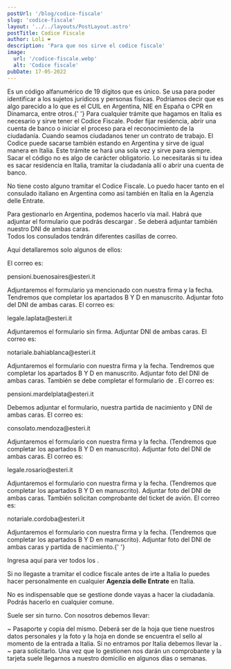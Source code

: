 ```yaml
---
postUrl: '/blog/codice-fiscale'
slug: 'codice-fiscale'
layout: '../../layouts/PostLayout.astro'
postTitle: Codice Fiscale
author: Loli ❤️
description: 'Para que nos sirve el codice fiscale'
image:
  url: '/codice-fiscale.webp'
  alt: 'Codice fiscale'
pubDate: 17-05-2022
---
```



<BlogTitle text="¿Qué es el Codice Fiscale?" />
Es un código alfanumérico de 19 dígitos que es único. Se usa para poder identificar a los sujetos jurídicos
y personas físicas. Podríamos decir que es algo parecido a lo que es el CUIL en Argentina, NIE en España
o CPR en Dinamarca, entre otros.{' '}

<BlogTitle text="¿Para qué sirve?" />
<span class="p-2">
	Para cualquier trámite que hagamos en Italia es necesario y sirve tener el Codice Fiscale. Poder
	fijar residencia, abrir una cuenta de banco o iniciar el proceso para el reconocimiento de la
	ciudadanía. Cuando seamos ciudadanos tener un contrato de trabajo. El Codice puede sacarse también
	estando en Argentina y sirve de igual manera en Italia.
</span>
Este trámite se hará una sola vez y sirve para siempre. Sacar el código no es algo de carácter
obligatorio. Lo necesitarás si tu idea es sacar residencia en Italia, tramitar la ciudadanía allí o
abrir una cuenta de banco.

<BlogTitle text="Su tramitación ¿Tiene costo?" />

No tiene costo alguno tramitar el Codice Fiscale. Lo puedo hacer tanto en el consulado italiano en Argentina como así también en Italia en la Agenzia delle Entrate.

<Important
	text="¡Aclaración! Si ya sos ciudadano italiano que recibió el reconocimiento en algún consulado en Argentina, es primordial que verifiquemos que no nos hayan generado ya el código allí. Para poder corroborar esto tendrás que ingresar a través del AIRE y revisar donde dice “Visualizare la propia Scheda Anagrafica”. Si aparece el código ahí, no tendrás que hacer otra cosa, el mismo ya se encuentra generado."
	bg="bg-green-50"
/>
<span class="p-2">
Para gestionarlo en Argentina, podemos hacerlo vía mail. Habrá que adjuntar el formulario que podrás descargar <LinkBlog text='aquí' href='https://www.dropbox.com/scl/fi/7nzckxquxxlrbybj083ux/codice-fiscale.pdf?rlkey=2kjjvup909lvwokh01p652517&dl=0' />. Se deberá adjuntar también nuestro DNI de ambas caras.  
Todos los consulados tendrán diferentes casillas de correo.

Aquí detallaremos solo algunos de ellos:

</span>
<Dot textStyle="underline font-bold" text="CONSULADO DE BUENOS AIRES:" />
<span class="flex gap-2">
	El correo es: <p class="text-blue-400">pensioni.buenosaires@esteri.it</p>
</span>
Adjuntaremos el formulario ya mencionado con nuestra firma y la fecha. Tendremos que completar los
apartados B Y D en manuscrito. Adjuntar foto del DNI de ambas caras.
<Dot textStyle="underline font-bold" text="CONSULADO DE LA PLATA:" />
<span class="flex gap-2">
	El correo es: <p class="text-blue-400">legale.laplata@esteri.it</p>
</span>
Adjuntaremos el formulario sin firma. Adjuntar DNI de ambas caras.
<Dot textStyle="underline font-bold" text="CONSULADO DE BAHÍA BLANCA:" />
<span class="flex gap-2">
	El correo es: <p class="text-blue-400">notariale.bahiablanca@esteri.it</p>
</span>
Adjuntaremos el formulario con nuestra firma y la fecha. Tendremos que completar los apartados B Y D
en manuscrito. Adjuntar foto del DNI de ambas caras. También se debe completar el formulario de <LinkBlog
	text="Polisportello"
	href="https://www.dropbox.com/scl/fi/chpy1hee0haah0zgx06i2/modulo_richiesta_polisportello.pdf?rlkey=j1v2iuzvheabw2m0skowursex&dl=0"
/>
.
<Dot textStyle="underline font-bold" text="CONSULADO DE MAR DEL PLATA:" />
<span class="flex gap-2">
	El correo es: <p class="text-blue-400">pensioni.mardelplata@esteri.it</p>
</span>
Debemos adjuntar el formulario, nuestra partida de nacimiento y DNI de ambas caras.
<Dot textStyle="underline font-bold" text="CONSULADO DE MENDOZA:" />
<span class="flex gap-2">
	El correo es: <p class="text-blue-400">consolato.mendoza@esteri.it</p>
</span>
Adjuntaremos el formulario con nuestra firma y la fecha. (Tendremos que completar los apartados B Y
D en manuscrito). Adjuntar foto del DNI de ambas caras.
<Dot textStyle="underline font-bold" text="CONSULADO DE ROSARIO:" />
<span class="flex gap-2">
	El correo es: <p class="text-blue-400">legale.rosario@esteri.it</p>
</span>
Adjuntaremos el formulario con nuestra firma y la fecha. (Tendremos que completar los apartados B Y D
en manuscrito). Adjuntar foto del DNI de ambas caras. También solicitan comprobante del ticket de avión.
<Dot textStyle="underline font-bold" text="CONSULADO DE CÓRDOBA:" />
<span class="flex gap-2">
	El correo es: <p class="text-blue-400">notariale.cordoba@esteri.it</p>
</span>
Adjuntaremos el formulario con nuestra firma y la fecha. (Tendremos que completar los apartados B Y
D en manuscrito). Adjuntar foto del DNI de ambas caras y partida de nacimiento.{' '}

<div class="flex items-center">
	<Clock />
	<Important
		text="¡DATO! No hay plazos de respuestas. Algunos pueden enviarlos a partir de las 24 horas. Otros pueden tardar hasta algunas semanas."
		bg="bg-orange-100"
	/>
</div>

Ingresa aquí para ver todos los <LinkBlog text='consulados italianos y delegaciones en Argentina' href='#' />.

<BlogTitle text="Si lo hacemos en Italia será en la AGENZIA DELLE ENTRATE" />

Si no llegaste a tramitar el codice fiscale antes de irte a Italia lo puedes hacer personalmente en cualquier **Agenzia delle Entrate** en Italia.

No es indispensable que se gestione donde vayas a hacer la ciudadanía. Podrás hacerlo en cualquier comune.

<BlogTitle text="¿Cómo se tramita?" />

Suele ser sin turno. Con nosotros debemos llevar:

<span class="p-2">  
~ Pasaporte y copia del mismo. Deberá ser de la hoja que tiene nuestros datos personales y la foto y la hoja en donde se encuentra el sello al momento de la entrada a Italia. Si no entramos por Italia debemos llevar la <LinkBlog text='declaración de presencia' href='/blog/declaracion-de-presencia' />.
</span>
<span class="p-2">
~ <LinkBlog text='Formulario' href='https://www.dropbox.com/scl/fi/7nzckxquxxlrbybj083ux/codice-fiscale.pdf?rlkey=2kjjvup909lvwokh01p652517&dl=0' /> para solicitarlo.

</span>
Una vez que lo gestionen nos darán un comprobante y la tarjeta suele llegarnos a nuestro domicilio en algunos días o semanas.
